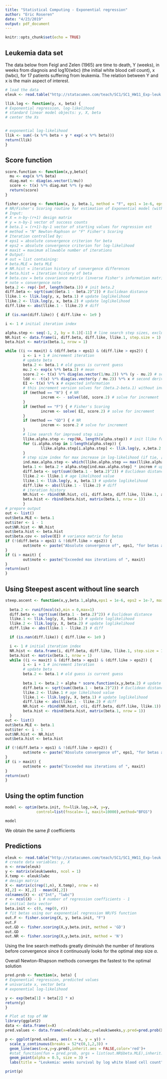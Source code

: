 ```yaml
---
title: "Statistical Computing - Exponential regression"
author: "Eric Roseren"
date: "4/23/2019"
output: pdf_document
---
```


```r
knitr::opts_chunk$set(echo = TRUE)
```
## Leukemia data set

The data below from Feigl and Zelen (1965) are time to death, Y (weeks), in weeks from
diagnois and log10(wbc) (the initial white blood cell count), x (lwbc), for 17 patients
suffering from leukemia. The relation between Y and x is the main aspect of interest.

```r
# load the data
eleuk <- read.table("http://statacumen.com/teach/SC1/SC1_HW11_Exp-leuk.dat", header = TRUE)
```

```r
llik.log <- function(y, x, beta) {
# Exponential regression, log-likelihood
# standard linear model objects: y, X, beta
# center the Xs


# exponential log-likelihood
llik <- sum(-(x %*% beta + y * exp(-x %*% beta)))
return(llik)
}
```

## Score function

```r
score.function <- function(x,y,beta){
  mu <- exp(x %*% beta)
  diag.mat <- diag(as.vector(1/mu))
  score <- t(x) %*% diag.mat %*% (y-mu)
  return(score)
}
```


```r
fisher.scoring <- function(x, y, beta.1, method = "F", eps1 = 1e-6, eps2 = 1e-7, maxit = 100) {
# NR/Fisher's Scoring routine for estimation of Exponential model (with line search)
# Input:
# X = n-by-(r+1) design matrix
# y = n-by-1 vector of success counts
# beta.1 = (r+1)-by-1 vector of starting values for regression est
# method = "N" Newton-Raphson or "F" Fisher's Scoring
# Iteration controlled by:
# eps1 = absolute convergence criterion for beta
# eps2 = absolute convergence criterion for log-likelihood
# maxit = maximum allowable number of iterations
# Output:
# out = list containing:
# beta.MLE = beta MLE
# NR.hist = iteration history of convergence differences
# beta.hist = iteration history of beta
# beta.cov = beta covariance matrix (inverse Fisher's information matrix at MLE)
# note = convergence note
beta.2 <- rep(-Inf, length(beta.1)) # init beta.2
diff.beta <- sqrt(sum((beta.1 - beta.2)^2)) # Euclidean distance
llike.1 <- llik.log(y, x, beta.1) # update loglikelihood
llike.2 <- llik.log(y, x, beta.2) # update loglikelihood
diff.like <- abs(llike.1 - llike.2) # diff

if (is.nan(diff.like)) { diff.like <- 1e9 }

i <- 1 # initial iteration index

alpha.step <- seq(-1, 2, by = 0.1)[-11] # line search step sizes, excluding 0
NR.hist <- data.frame(i, diff.beta, diff.like, llike.1, step.size = 1) # iteration history
beta.hist <- matrix(beta.1, nrow = 1)

while ((i <= maxit) & (diff.beta > eps1) & (diff.like > eps2)) {
        i <- i + 1 # increment iteration
        # update beta
        beta.2 <- beta.1 # old guess is current guess
        mu.2 <- exp(x %*% beta.2) # mean
        score.2 <- t(x) %*% diag(as.vector(1/mu.2)) %*% (y - mu.2) # score function, first derivative
        ldd <- -t(x) %*% diag(as.vector(y / mu.2)) %*% x # second derivative
        EI <- t(x) %*% x # expected information
        # this increment version solves for (beta.2-beta.1) without inverting Information
        if (method == "N") { # NR
                increm <- - solve(ldd, score.2) # solve for increment
        }
        if (method == "F") { # Fisher's Scoring
                increm <- solve( EI, score.2) # solve for increment
        }
        if (method == "GD") { # NR
                increm <- score.2 # solve for increment
        }
        # line search for improved step size
        llike.alpha.step <- rep(NA, length(alpha.step)) # init llike for line search
        for (i.alpha.step in 1:length(alpha.step)) {
                llike.alpha.step[i.alpha.step] <- llik.log(y, x,beta.2 + alpha.step[i.alpha.step] * increm)
        }
        # step size index for max increase in log-likelihood (if tie, [1] takes first)
        ind.max.alpha.step <- which(llike.alpha.step == max(llike.alpha.step))[1]
        beta.1 <- beta.2 + alpha.step[ind.max.alpha.step] * increm # update beta
        diff.beta <- sqrt(sum((beta.1 - beta.2)^2)) # Euclidean distance
        llike.2 <- llike.1 # age likelihood value
        llike.1 <- llik.log(y, x, beta.1) # update loglikelihood
        diff.like <- abs(llike.1 - llike.2) # diff
        # iteration history
        NR.hist <- rbind(NR.hist, c(i, diff.beta, diff.like, llike.1, alpha.step[ind.max.alpha.step]))
        beta.hist <- rbind(beta.hist, matrix(beta.1, nrow = 1))
        }
# prepare output
out <- list()
out$beta.MLE <- beta.1
out$iter <- i - 1
out$NR.hist <- NR.hist
out$beta.hist <- beta.hist
out$beta.cov <- solve(EI) # variance matrix for betas
if (!(diff.beta > eps1) & !(diff.like > eps2)) {
        out$note <- paste("Absolute convergence of", eps1, "for betas and",eps2, "for log-likelihood satisfied")
}
if (i > maxit) {
        out$note <- paste("Exceeded max iterations of ", maxit)
}
return(out)
}
```


## Using Steepest ascent without line search

```r
steep.ascent <- function(x,y,beta.1,alpha,eps1 = 1e-6, eps2 = 1e-7, maxit = 100){
 
  beta.2 <- runif(ncol(x),min = 0,max=1)
  diff.beta <- sqrt(sum((beta.1 - beta.2)^2)) # Euclidean distance
  llike.1 <- llik.log(y, X, beta.1) # update loglikelihood
  llike.2 <- llik.log(y, X, beta.2) # update loglikelihood
  diff.like <- abs(llike.1 - llike.2) # diff

  if (is.nan(diff.like)) { diff.like <- 1e9 }

  i <- 1 # initial iteration index
  NR.hist <- data.frame(i, diff.beta, diff.like, llike.1, step.size = 1) # iteration history
  beta.hist <- matrix(beta.1, nrow = 1)
  while ((i <= maxit) & (diff.beta > eps1) & (diff.like > eps2)) {
        i <- i + 1 # increment iteration
        # update beta
        beta.2 <- beta.1 # old guess is current guess
        
        beta.1 <- beta.2 + alpha * score.function(x,y,beta.2) # update beta
        diff.beta <- sqrt(sum((beta.1 - beta.2)^2)) # Euclidean distance
        llike.2 <- llike.1 # age likelihood value
        llike.1 <- llik.log(y, X, beta.1) # update loglikelihood
        diff.like <- abs(llike.1 - llike.2) # diff
        NR.hist <- rbind(NR.hist, c(i, diff.beta, diff.like, llike.1))
        beta.hist <- rbind(beta.hist, matrix(beta.1, nrow = 1))
  }
out <- list()
out$beta.MLE <- beta.1
out$iter <- i - 1
out$NR.hist <- NR.hist
out$beta.hist <- beta.hist

if (!(diff.beta > eps1) & !(diff.like > eps2)) {
        out$note <- paste("Absolute convergence of", eps1, "for betas and",eps2, "for log-likelihood satisfied")
}
if (i > maxit) {
        out$note <- paste("Exceeded max iterations of ", maxit)
}
return(out)
}
```

## Using the optim function

```r
model <- optim(beta.init, fn=llik.log,x=X, y=y, 
              control=list(fnscale=-1, maxit=10000),method="BFGS")

model

```
We obtain the same $\beta$ coefficients 


## Predictions

```r
eleuk <- read.table("http://statacumen.com/teach/SC1/SC1_HW11_Exp-leuk.dat", header = TRUE)
# create data variables: y, X
n <- nrow(eleuk)
y <- matrix(eleuk$weeks, ncol = 1)
X.temp <- eleuk$lwbc
# design matrix
X <- matrix(c(rep(1,n), X.temp), nrow = n)
X[,2] <- X[,2] - mean(X[,2])
colnames(X) <- c("Int", "lwbc")
r <- ncol(X) - 1 # number of regression coefficients - 1
# initial beta vector
beta.init <- c(0, rep(0, r))
# fit betas using our exponential regression NR/FS function
out.F <- fisher.scoring(X, y, beta.init, "F")
out.F
out.GD <- fisher.scoring(X,y,beta.init, method = 'GD')
out.GD
out.NR <- fisher.scoring(X,y,beta.init, method = 'N')
```

Using the line search methods greatly diminuish the number of iterations before convergence since it continuously looks for the optimal step size $\alpha$. 

Overall Newton-Rhapson methods converges the fastest to the optimal solution

```r
pred.prob <- function(x, beta) {
# Exponential regression, predicted values
# univariate x, vector beta
# exponential log-likelihood

y <- exp(beta[1] + beta[2] * x)
return(y)
}
```


```r
# Plot at top of HW
library(ggplot2)
data <- data.frame(x=X)
pred.values <- data.frame(x=eleuk$lwbc,y=eleuk$weeks,y.pred=pred.prob(X,out.NR$beta.MLE)[,2])

p <- ggplot(pred.values, aes(x = x, y = y)) +
  scale_y_continuous(breaks = 52*c(0,1,2,3)) +
  geom_line(aes(x=x,y=y.pred),inherit.aes = FALSE,color='red')+
  #stat_function(fun = pred.prob, args = list(out.NR$beta.MLE),inherit.aes = F,color = 'red') +
  geom_point(alpha = 0.5, size = 3) +
  labs(title = "Leukemia: weeks survival by log white blood cell count")

print(p)
```

